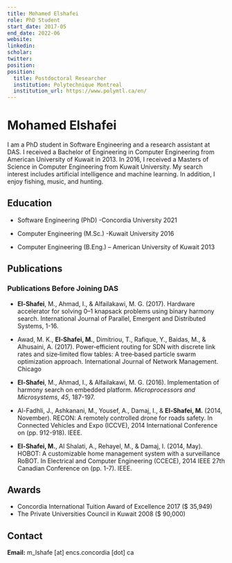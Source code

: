 ```yaml
---
title: Mohamed Elshafei
role: PhD Student
start_date: 2017-05
end_date: 2022-06
website:
linkedin:
scholar:
twitter:
position:
position:
  title: Postdoctoral Researcher
  institution: Polytechnique Montreal
  institution_url: https://www.polymtl.ca/en/
---
```


# Mohamed Elshafei

I am a PhD student in Software Engineering and a research assistant at DAS. I received a Bachelor of Engineering in Computer Engineering from American University of Kuwait in 2013. In 2016, I received a Masters of Science in Computer Engineering from Kuwait University. My search interest includes artificial intelligence and machine learning. In addition, I enjoy fishing, music, and hunting.

## Education

- Software Engineering (PhD) -Concordia University 2021

- Computer Engineering (M.Sc.) -Kuwait University 2016

- Computer Engineering (B.Eng.) – American University of Kuwait 2013

## Publications


<AuthorPublications firstname="Mohamed" lastname="Elshafei" />

### Publications Before Joining DAS

- **El-Shafei**, M., Ahmad, I., & Alfailakawi, M. G. (2017). Hardware accelerator for solving 0–1 knapsack problems using binary harmony search. International Journal of Parallel, Emergent and Distributed Systems, 1-16.

- Awad, M. K., **El‐Shafei, M.**, Dimitriou, T., Rafique, Y., Baidas, M., & Alhusaini, A. (2017). Power‐efficient routing for SDN with discrete link rates and size‐limited flow tables: A tree‐based particle swarm optimization approach. International Journal of Network Management. Chicago

- **El-Shafei**, M., Ahmad, I., & Alfailakawi, M. G. (2016). Implementation of harmony search on embedded platform. _Microprocessors and Microsystems_, _45_, 187-197.

- Al-Fadhli, J., Ashkanani, M., Yousef, A., Damaj, I., & **El-Shafei, M.** (2014, November). RECON: A remotely controlled drone for roads safety. In Connected Vehicles and Expo (ICCVE), 2014 International Conference on (pp. 912-918). IEEE.

- **El-Shafei, M.**, Al Shalati, A., Rehayel, M., & Damaj, I. (2014, May). HOBOT: A customizable home management system with a surveillance RoBOT. In Electrical and Computer Engineering (CCECE), 2014 IEEE 27th Canadian Conference on (pp. 1-7). IEEE.

## Awards

- Concordia International Tuition Award of Excellence 2017 ($ 35,949)
- The Private Universities Council in Kuwait 2008 ($ 90,000)

## Contact

**Email:** m_lshafe [at] encs.concordia [dot] ca
